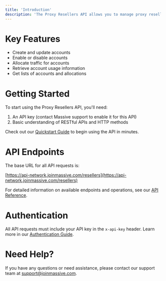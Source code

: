 ```yaml
---
title: 'Introduction'
description: 'The Proxy Resellers API allows you to manage proxy reseller accounts. With this API, you can create, update, and manage accounts that are used to authenticate with the Massive Network API.'
---
```


# Key Features

- Create and update accounts
- Enable or disable accounts
- Allocate traffic for accounts
- Retrieve account usage information
- Get lists of accounts and allocations

# Getting Started

To start using the Proxy Resellers API, you'll need:

1. An API key (contact Massive support to enable it for this API)
2. Basic understanding of RESTful APIs and HTTP methods

Check out our [Quickstart Guide](#quickstart) to begin using the API in minutes.

# API Endpoints

The base URL for all API requests is:

[https://api-network.joinmassive.com/resellers](https://api-network.joinmassive.com/resellers)

For detailed information on available endpoints and operations, see our [API Reference](#api-reference).

# Authentication

All API requests must include your API key in the `x-api-key` header. Learn more in our [Authentication Guide](#authentication).

# Need Help?

If you have any questions or need assistance, please contact our support team at support@joinmassive.com.